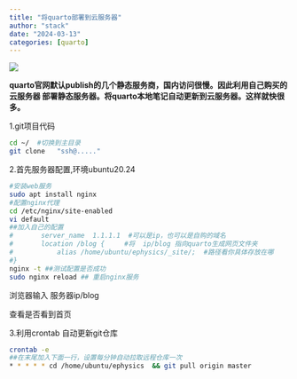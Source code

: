 ```yaml
---
title: "将quarto部署到云服务器"
author: "stack"
date: "2024-03-13"
categories: [quarto]
---
```


![](../welcome/thumbnail.jpg)


**quarto官网默认publish的几个静态服务商，国内访问很慢。因此利用自己购买的云服务器
部署静态服务器。将quarto本地笔记自动更新到云服务器。这样就快很多。**

1.git项目代码
```bash
cd ~/  #切换到主目录
git clone   "ssh@....."
```

2.首先服务器配置,环境ubuntu20.24
```bash
#安装web服务
sudo apt install nginx
#配置nginx代理
cd /etc/nginx/site-enabled
vi default
##加入自己的配置
#       server_name  1.1.1.1  #可以是ip，也可以是自购的域名
#       location /blog {     #将  ip/blog 指向quarto生成网页文件夹
#           alias /home/ubuntu/ephysics/_site/;	 #路径看你具体存放在哪
#}
nginx -t ##测试配置是否成功
sudo nginx reload ## 重启nginx服务
```
浏览器输入 服务器ip/blog

查看是否看到首页

3.利用crontab 自动更新git仓库
```bash
crontab -e 
##在末尾加入下面一行，设置每分钟自动拉取远程仓库一次 
* * * * * cd /home/ubuntu/ephysics  && git pull origin master

```




